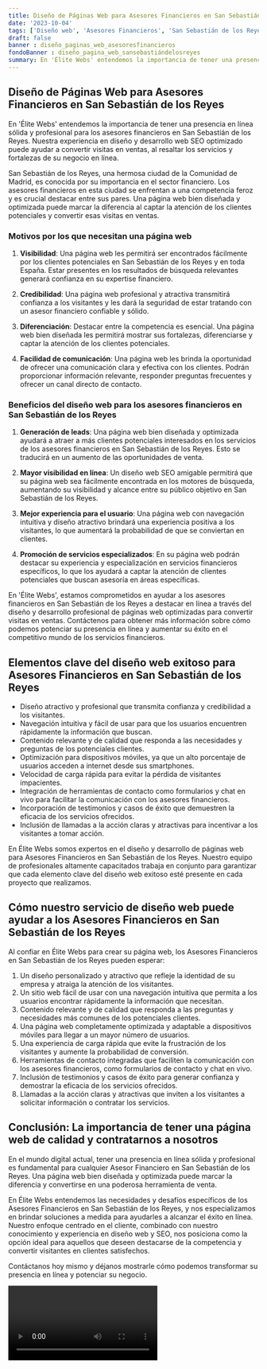```yaml
---
title: Diseño de Páginas Web para Asesores Financieros en San Sebastián de los Reyes
date: '2023-10-04'
tags: ['Diseño web', 'Asesores Financieros', 'San Sebastián de los Reyes']
draft: false
banner : diseño_paginas_web_asesoresfinancieros
fondoBanner : diseño_pagina_web_sansebastiándelosreyes
summary: En 'Élite Webs' entendemos la importancia de tener una presencia en línea sólida y profesional para los asesores financieros en San Sebastián de los Reyes. Nuestra experiencia en diseño y desarrollo web SEO optimizado puede ayudar a convertir visitas en ventas, al resaltar los servicios y fortalezas de su negocio en línea.
---
```


## Diseño de Páginas Web para Asesores Financieros en San Sebastián de los Reyes

En 'Élite Webs' entendemos la importancia de tener una presencia en línea sólida y profesional para los asesores financieros en San Sebastián de los Reyes. Nuestra experiencia en diseño y desarrollo web SEO optimizado puede ayudar a convertir visitas en ventas, al resaltar los servicios y fortalezas de su negocio en línea.

San Sebastián de los Reyes, una hermosa ciudad de la Comunidad de Madrid, es conocida por su importancia en el sector financiero. Los asesores financieros en esta ciudad se enfrentan a una competencia feroz y es crucial destacar entre sus pares. Una página web bien diseñada y optimizada puede marcar la diferencia al captar la atención de los clientes potenciales y convertir esas visitas en ventas.

### Motivos por los que necesitan una página web

1. **Visibilidad**: Una página web les permitirá ser encontrados fácilmente por los clientes potenciales en San Sebastián de los Reyes y en toda España. Estar presentes en los resultados de búsqueda relevantes generará confianza en su expertise financiero.

2. **Credibilidad**: Una página web profesional y atractiva transmitirá confianza a los visitantes y les dará la seguridad de estar tratando con un asesor financiero confiable y sólido.

3. **Diferenciación**: Destacar entre la competencia es esencial. Una página web bien diseñada les permitirá mostrar sus fortalezas, diferenciarse y captar la atención de los clientes potenciales.

4. **Facilidad de comunicación**: Una página web les brinda la oportunidad de ofrecer una comunicación clara y efectiva con los clientes. Podrán proporcionar información relevante, responder preguntas frecuentes y ofrecer un canal directo de contacto.

### Beneficios del diseño web para los asesores financieros en San Sebastián de los Reyes

1. **Generación de leads**: Una página web bien diseñada y optimizada ayudará a atraer a más clientes potenciales interesados en los servicios de los asesores financieros en San Sebastián de los Reyes. Esto se traducirá en un aumento de las oportunidades de venta.

2. **Mayor visibilidad en línea**: Un diseño web SEO amigable permitirá que su página web sea fácilmente encontrada en los motores de búsqueda, aumentando su visibilidad y alcance entre su público objetivo en San Sebastián de los Reyes.

3. **Mejor experiencia para el usuario**: Una página web con navegación intuitiva y diseño atractivo brindará una experiencia positiva a los visitantes, lo que aumentará la probabilidad de que se conviertan en clientes.

4. **Promoción de servicios especializados**: En su página web podrán destacar su experiencia y especialización en servicios financieros específicos, lo que los ayudará a captar la atención de clientes potenciales que buscan asesoría en áreas específicas.

En 'Élite Webs', estamos comprometidos en ayudar a los asesores financieros en San Sebastián de los Reyes a destacar en línea a través del diseño y desarrollo profesional de páginas web optimizadas para convertir visitas en ventas. Contáctenos para obtener más información sobre cómo podemos potenciar su presencia en línea y aumentar su éxito en el competitivo mundo de los servicios financieros.

<GifSeo />

<Cta />

## Elementos clave del diseño web exitoso para Asesores Financieros en San Sebastián de los Reyes

- Diseño atractivo y profesional que transmita confianza y credibilidad a los visitantes.
- Navegación intuitiva y fácil de usar para que los usuarios encuentren rápidamente la información que buscan.
- Contenido relevante y de calidad que responda a las necesidades y preguntas de los potenciales clientes.
- Optimización para dispositivos móviles, ya que un alto porcentaje de usuarios acceden a internet desde sus smartphones.
- Velocidad de carga rápida para evitar la pérdida de visitantes impacientes.
- Integración de herramientas de contacto como formularios y chat en vivo para facilitar la comunicación con los asesores financieros.
- Incorporación de testimonios y casos de éxito que demuestren la eficacia de los servicios ofrecidos.
- Inclusión de llamadas a la acción claras y atractivas para incentivar a los visitantes a tomar acción.

En Élite Webs somos expertos en el diseño y desarrollo de páginas web para Asesores Financieros en San Sebastián de los Reyes. Nuestro equipo de profesionales altamente capacitados trabaja en conjunto para garantizar que cada elemento clave del diseño web exitoso esté presente en cada proyecto que realizamos.

## Cómo nuestro servicio de diseño web puede ayudar a los Asesores Financieros en San Sebastián de los Reyes

Al confiar en Élite Webs para crear su página web, los Asesores Financieros en San Sebastián de los Reyes pueden esperar:

1. Un diseño personalizado y atractivo que refleje la identidad de su empresa y atraiga la atención de los visitantes.
2. Un sitio web fácil de usar con una navegación intuitiva que permita a los usuarios encontrar rápidamente la información que necesitan.
3. Contenido relevante y de calidad que responda a las preguntas y necesidades más comunes de los potenciales clientes.
4. Una página web completamente optimizada y adaptable a dispositivos móviles para llegar a un mayor número de usuarios.
5. Una experiencia de carga rápida que evite la frustración de los visitantes y aumente la probabilidad de conversión.
6. Herramientas de contacto integradas que faciliten la comunicación con los asesores financieros, como formularios de contacto y chat en vivo.
7. Inclusión de testimonios y casos de éxito para generar confianza y demostrar la eficacia de los servicios ofrecidos.
8. Llamadas a la acción claras y atractivas que inviten a los visitantes a solicitar información o contratar los servicios.

## Conclusión: La importancia de tener una página web de calidad y contratarnos a nosotros

En el mundo digital actual, tener una presencia en línea sólida y profesional es fundamental para cualquier Asesor Financiero en San Sebastián de los Reyes. Una página web bien diseñada y optimizada puede marcar la diferencia y convertirse en una poderosa herramienta de venta.

En Élite Webs entendemos las necesidades y desafíos específicos de los Asesores Financieros en San Sebastián de los Reyes, y nos especializamos en brindar soluciones a medida para ayudarles a alcanzar el éxito en línea. Nuestro enfoque centrado en el cliente, combinado con nuestro conocimiento y experiencia en diseño web y SEO, nos posiciona como la opción ideal para aquellos que deseen destacarse de la competencia y convertir visitantes en clientes satisfechos.

Contáctanos hoy mismo y déjanos mostrarle cómo podemos transformar su presencia en línea y potenciar su negocio.

<Video />

<CtaBot job='Asesores Financieros' city='San Sebastián de los Reyes'/>

<Gmaps query='San Sebastián de los Reyes+españa+maps' />